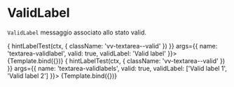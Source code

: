
<Meta title="Components/Textarea/Props/ValidLabel" component={VvTextarea} />

# ValidLabel

`ValidLabel` messaggio associato allo stato valid.

<Canvas>
	<Story
		name="ValidLabel"
		play={async (ctx) => {
			hintLabelTest(ctx, {
				className: 'vv-textarea--valid'
			})
		}}
		args={{
			name: 'textarea-validlabel',
			valid: true,
			validLabel: 'Valid label'
		}}>
		{Template.bind({})}
	</Story>
</Canvas>

<Canvas>
	<Story
		name="ValidLabels"
		play={async (ctx) => {
			hintLabelTest(ctx, {
				className: 'vv-textarea--valid'
			})
		}}
		args={{
			name: 'textarea-validlabels',
			valid: true,
			validLabel: ['Valid label 1', 'Valid label 2']
		}}>
		{Template.bind({})}
	</Story>
</Canvas>
